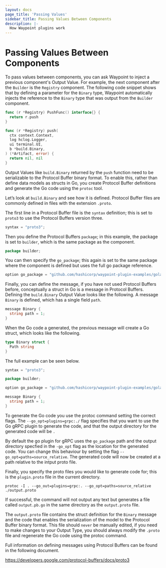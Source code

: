 ```yaml
---
layout: docs
page_title: 'Passing Values'
sidebar_title: Passing Values Between Components
description: |-
  How Waypoint plugins work
---
```


# Passing Values Between Components

To pass values between components, you can ask Waypoint to inject a previous component's Output Value. For example, the
next component after the `Builder` is the `Registry` component. The following code snippet shows that by defining a
parameter for the `Binary` type, Waypoint automatically injects the reference to the `Binary` type that was output from
the `Builder` component.

```go
func (r *Registry) PushFunc() interface{} {
  return r.push
}

func (r *Registry) push(
  ctx context.Context,
  log hclog.Logger,
  ui terminal.UI,
  b *build.Binary,
) (*Artifact, error) {
  return nil, nil
}
```

Output Values like `build.Binary` returned by the `push` function need to be serializable to the Protocol Buffer binary
format. To enable this, rather than define data models as structs in Go, you create Protocol Buffer definitions and
generate the Go code using the `protoc` tool.

Let’s look at `build.Binary` and see how it is defined. Protocol Buffer files are commonly defined in files with the
extension `.proto`.

The first line in a Protocol Buffer file is the `syntax` definition; this is set to `proto3` to use the Protocol Buffers
version three.

```go
syntax = "proto3";
```

Then you define the Protocol Buffers `package`; in this example, the package is set to `builder`, which is the same package
as the component.

```go
package builder;
```

You can then specify the `go_package`; this again is set to the same package where the component is defined but uses the
full go package reference.

```go
option go_package = "github.com/hashicorp/waypoint-plugin-examples/golang/builder";
```

Finally, you can define the message, if you have not used Protocol Buffers before, conceptually a struct in Go is a
message in Protocol Buffers. Defining the `build.Binary` Output Value looks like the following. A message `Binary` is
defined, which has a single field `path`.

```go
message Binary {
  string path = 1;
}
```

When the Go code a generated, the previous message will create a Go struct, which looks like the following.

```go
type Binary struct {
  Path string
}
```

The full example can be seen below.

```go
syntax = "proto3";

package builder;

option go_package = "github.com/hashicorp/waypoint-plugin-examples/golang/builder";

message Binary {
  string path = 1;
}
```

To generate the Go code you use the protoc command setting the correct flags. The `--go_opt=plugins=grpc:./` flag specifies
that you want to use the Go gRPC plugin to generate the code, and that the output directory for the generated code will be `.`

By default the go plugin for gRPC uses the `go_package` path and the output directory specfied in the
`-go_opt` flag as the location for the generated code. You can change this behaviour by setting the flag
`--go_opt=paths=source_relative`. The generated code will now be created at a path relative to the intput proto file.

Finally, you specify the proto files you would like to generate code for; this is the `plugin.proto` file in the current
directory.

```shell
protoc -I . --go_out=plugins=grpc:. --go_opt=paths=source_relative ./output.proto
```

If successful, the command will not output any text but generates a file called `output.pb.go` in the same directory as
the `output.proto` file.

The `output.proto` file contains the struct definition for the `Binary` message and the code that enables the serialization of
the model to the Protocol Buffer binary format. This file should `never` be manually edited, if you need to make changes
to your Output Type, you should always modify the `.proto` file and regenerate the Go code using the protoc command.

Full information on defining messages using Protocol Buffers can be found in the following document.

https://developers.google.com/protocol-buffers/docs/proto3
